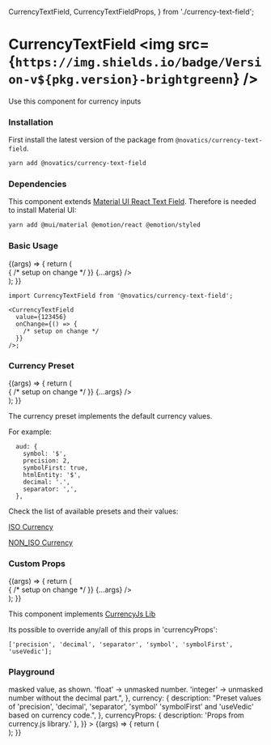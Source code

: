   CurrencyTextField,
  CurrencyTextFieldProps,
} from './currency-text-field';

<Meta title="Currency Textfield" component={CurrencyTextField} />

# CurrencyTextField <img src={`https://img.shields.io/badge/Version-v${pkg.version}-brightgreenn`} />

Use this component for currency inputs

### Installation

First install the latest version of the package from `@novatics/currency-text-field`.

```bash
yarn add @novatics/currency-text-field
```

### Dependencies

This component extends [Material UI React Text Field](https://mui.com/material-ui/react-text-field). Therefore is needed to install Material UI:

```bash
yarn add @mui/material @emotion/react @emotion/styled
```

### Basic Usage

<Canvas>
  <Story name="Basic Usage">
    {(args) => {
      return (
        <div style={{ display: 'flex', flexDirection: 'row' }}>
          <CurrencyTextField
            value={123456}
            onChange={() => {
              /* setup on change */
            }}
            {...args}
          />
        </div>
      );
    }}
  </Story>
</Canvas>

```tsx
import CurrencyTextField from '@novatics/currency-text-field';

<CurrencyTextField
  value={123456}
  onChange={() => {
    /* setup on change */
  }}
/>;
```

### Currency Preset

<Canvas>
  <Story name="Currency Preset">
    {(args) => {
      return (
        <div style={{ display: 'flex', flexDirection: 'row' }}>
          <CurrencyTextField
            value={123456}
            currency="aud"
            onChange={() => {
              /* setup on change */
            }}
            {...args}
          />
        </div>
      );
    }}
  </Story>
</Canvas>


The currency preset implements the default currency values.

For example:

```tsx
  aud: {
    symbol: '$',
    precision: 2,
    symbolFirst: true,
    htmlEntity: '$',
    decimal: '.',
    separator: ',',
  },
```

Check the list of available presets and their values:

[ISO Currency](https://github.com/Novatics/novatics-ui/blob/master/packages/currency-text-field/src/currency/currency_iso.ts)

[NON_ISO Currency](https://github.com/Novatics/novatics-ui/blob/master/packages/currency-text-field/src/currency/currency_non_iso.ts)

### Custom Props

<Canvas>
  <Story name="Custom Props">
    {(args) => {
      return (
        <div style={{ display: 'flex', flexDirection: 'row' }}>
          <CurrencyTextField
            value={1234567}
            currency="aud"
            currencyProps={{
              decimal: '_',
              precision: 3,
              separator: '-',
              symbol: '(^.^)',
              symbolFirst: false,
            }}
            onChange={() => {
              /* setup on change */
            }}
            {...args}
          />
        </div>
      );
    }}
  </Story>
</Canvas>

This component implements [CurrencyJs Lib](https://currency.js.org/)

Its possible to override any/all of this props in 'currencyProps':

```tsx
['precision', 'decimal', 'separator', 'symbol', 'symbolFirst', 'useVedic'];
```


### Playground

<Canvas>
  <Story
    name="Playground"
    argTypes={{
      onChange: { description: "Input's onChange method." },
      value: { description: "Input's initial value." },
      outputFormat: {
        description:
          "Format type returned on onChange Method. 'string' -> masked value, as shown. 'float' -> unmasked number. 'integer' -> unmasked number without the decimal part.",
      },
      currency: {
        description:
          "Preset values of 'precision', 'decimal', 'separator', 'symbol'  'symbolFirst' and 'useVedic' based on currency code.",
      },
      currencyProps: { description: 'Props from currency.js library.' },
    }}
  >
    {(args) => {
      return (
        <div style={{ display: 'flex', flexDirection: 'row' }}>
          <CurrencyTextField {...args} />
        </div>
      );
    }}
  </Story>
</Canvas>

<ArgsTable story="Playground" />
